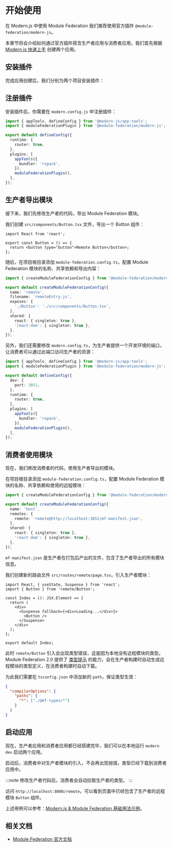 # 开始使用

在 Modern.js 中使用 Module Federation 我们推荐使用官方插件 `@module-federation/modern-js`。

本章节将会介绍如何通过官方插件搭含生产者应用与消费者应用，我们首先根据 [Modern.js 快速上手](/guides/get-started/quick-start) 创建两个应用。

## 安装插件

完成应用创建后，我们分别为两个项目安装插件：


<PackageManagerTabs command="add @module-federation/modern-js" />

## 注册插件

安装插件后，你需要在 `modern.config.js` 中注册插件：

```ts
import { appTools, defineConfig } from '@modern-js/app-tools';
import { moduleFederationPlugin } from '@module-federation/modern-js';

export default defineConfig({
  runtime: {
    router: true,
  },
  plugins: [
    appTools({
      bundler: 'rspack',
    }),
    moduleFederationPlugin(),
  ],
});

```

## 生产者导出模块

接下来，我们先修改生产者的代码，导出 Module Federation 模块。

我们创建 `src/components/Button.tsx` 文件，导出一个 Button 组件：

```tsx title="src/components/Button.tsx"
import React from 'react';

export const Button = () => {
  return <button type="button">Remote Button</button>;
};
```

随后，在项目根目录添加 `module-federation.config.ts`，配置 Module Federation 模块的名称、共享依赖和导出内容：

```ts title="module-federation.config.ts"
import { createModuleFederationConfig } from '@module-federation/modern-js';

export default createModuleFederationConfig({
  name: 'remote',
  filename: 'remoteEntry.js',
  exposes: {
    './Button': './src/components/Button.tsx',
  },
  shared: {
    react: { singleton: true },
    'react-dom': { singleton: true },
  },
});
```

另外，我们还需要修改 `modern.config.ts`，为生产者提供一个开发环境的端口，让消费者可以通过此端口访问生产者的资源：

```ts title="modern.config.ts"
import { appTools, defineConfig } from '@modern-js/app-tools';
import { moduleFederationPlugin } from '@module-federation/modern-js';

export default defineConfig({
  dev: {
    port: 3051,
  },
  runtime: {
    router: true,
  },
  plugins: [
    appTools({
      bundler: 'rspack',
    }),
    moduleFederationPlugin(),
  ],
});
```

## 消费者使用模块

现在，我们修改消费者的代码，使用生产者导出的模块。

在项目根目录添加 `module-federation.config.ts`，配置 Module Federation 模块的名称、共享依赖和使用的远程模块：

```ts title="module-federation.config.ts"
import { createModuleFederationConfig } from '@module-federation/modern-js';

export default createModuleFederationConfig({
  name: 'host',
  remotes: {
    remote: 'remote@http://localhost:3051/mf-manifest.json',
  },
  shared: {
    react: { singleton: true },
    'react-dom': { singleton: true },
  },
});
```

`mf-manifest.json` 是生产者在打包后产出的文件，包含了生产者导出的所有模块信息。

我们创建新的路由文件 `src/routes/remote/page.tsx`，引入生产者模块：

```tsx title="src/routes/remote/page.tsx"
import React, { useState, Suspense } from 'react';
import { Button } from 'remote/Button';

const Index = (): JSX.Element => {
  return (
    <div>
      <Suspense fallback={<div>Loading...</div>}>
        <Button />
      </Suspense>
    </div>
  );
};

export default Index;
```

此时 `remote/Button` 引入会出现类型错误，这是因为本地没有远程模块的类型。Module Federation 2.0 提供了 [类型提示](https://module-federation.io/zh/guide/basic/type-prompt.html) 的能力，会在生产者构建时自动生成远程模块的类型定义，在消费者构建时自动下载。

为此我们需要在 `tsconfig.json` 中添加新的 `path`，保证类型生效：

```json title="tsconfig.json"
{
  "compilerOptions": {
    "paths": {
      "*": ["./@mf-types/*"]
    }
  }
}
```

## 启动应用

现在，生产者应用和消费者应用都已经搭建完毕，我们可以在本地运行 `modern dev` 启动两个应用。

启动后，消费者中对生产者模块的引入，不会再出现抛错，类型已经下载到消费者应用中。

:::note
修改生产者代码后，消费者会自动拉取生产者的类型。
:::

访问 `http://localhost:8080/remote`，可以看到页面中已经包含了生产者的远程模块 `Button` 组件。

上述用例可以参考：[Modern.js & Module Federation 基础用法示例](https://github.com/web-infra-dev/modern-js-examples/tree/main/examples/module-federation/base)。

## 相关文档

- [Module Federation 官方文档](https://module-federation.io/zh/guide/framework/modernjs.html)